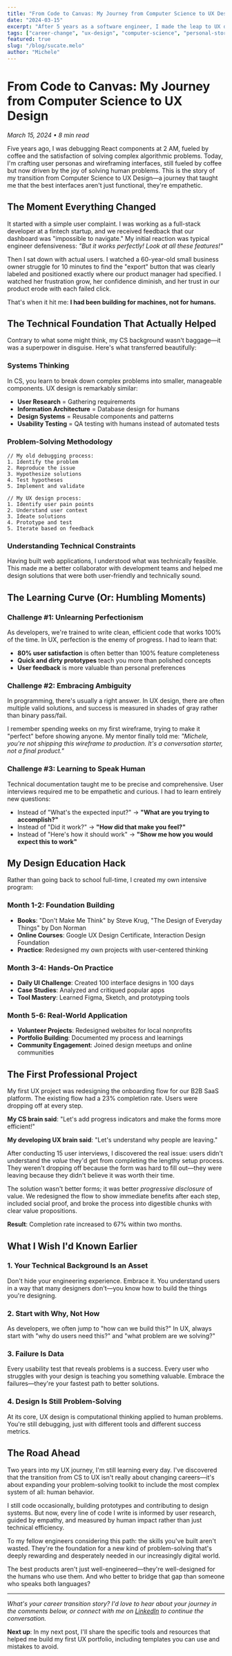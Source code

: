 ```yaml
---
title: "From Code to Canvas: My Journey from Computer Science to UX Design"
date: "2024-03-15"
excerpt: "After 5 years as a software engineer, I made the leap to UX design. Here's what I learned, the challenges I faced, and why the transition felt like coming home."
tags: ["career-change", "ux-design", "computer-science", "personal-story"]
featured: true
slug: "/blog/sucate.melo"
author: "Michele"
---
```



# From Code to Canvas: My Journey from Computer Science to UX Design

_March 15, 2024 • 8 min read_

Five years ago, I was debugging React components at 2 AM, fueled by coffee and the satisfaction of solving complex algorithmic problems. Today, I'm crafting user personas and wireframing interfaces, still fueled by coffee but now driven by the joy of solving human problems. This is the story of my transition from Computer Science to UX Design—a journey that taught me that the best interfaces aren't just functional, they're empathetic.

## The Moment Everything Changed

It started with a simple user complaint. I was working as a full-stack developer at a fintech startup, and we received feedback that our dashboard was "impossible to navigate." My initial reaction was typical engineer defensiveness: _"But it works perfectly! Look at all these features!"_

<StaticImage
  src="../images/old-dashboard-mockup.png"
  alt="Screenshot of a cluttered software dashboard with multiple panels and complex navigation"
  placeholder="blurred"
  layout="fullWidth"
  className="my-8 rounded-lg shadow-lg"
/>

Then I sat down with actual users. I watched a 60-year-old small business owner struggle for 10 minutes to find the "export" button that was clearly labeled and positioned exactly where our product manager had specified. I watched her frustration grow, her confidence diminish, and her trust in our product erode with each failed click.

That's when it hit me: **I had been building for machines, not for humans.**

## The Technical Foundation That Actually Helped

Contrary to what some might think, my CS background wasn't baggage—it was a superpower in disguise. Here's what transferred beautifully:

### Systems Thinking

In CS, you learn to break down complex problems into smaller, manageable components. UX design is remarkably similar:

- **User Research** = Gathering requirements
- **Information Architecture** = Database design for humans
- **Design Systems** = Reusable components and patterns
- **Usability Testing** = QA testing with humans instead of automated tests

### Problem-Solving Methodology

```
// My old debugging process:
1. Identify the problem
2. Reproduce the issue
3. Hypothesize solutions
4. Test hypotheses
5. Implement and validate

// My UX design process:
1. Identify user pain points
2. Understand user context
3. Ideate solutions
4. Prototype and test
5. Iterate based on feedback
```

### Understanding Technical Constraints

Having built web applications, I understood what was technically feasible. This made me a better collaborator with development teams and helped me design solutions that were both user-friendly and technically sound.

<StaticImage
  src="../images/design-dev-collaboration.jpg"
  alt="Designer and developer working together at a whiteboard, sketching user flows and technical architecture"
  placeholder="blurred"
  width={800}
  height={500}
  className="my-8 rounded-lg"
/>

## The Learning Curve (Or: Humbling Moments)

### Challenge #1: Unlearning Perfectionism

As developers, we're trained to write clean, efficient code that works 100% of the time. In UX, perfection is the enemy of progress. I had to learn that:

- **80% user satisfaction** is often better than 100% feature completeness
- **Quick and dirty prototypes** teach you more than polished concepts
- **User feedback** is more valuable than personal preferences

### Challenge #2: Embracing Ambiguity

In programming, there's usually a right answer. In UX design, there are often multiple valid solutions, and success is measured in shades of gray rather than binary pass/fail.

I remember spending weeks on my first wireframe, trying to make it "perfect" before showing anyone. My mentor finally told me: _"Michele, you're not shipping this wireframe to production. It's a conversation starter, not a final product."_

### Challenge #3: Learning to Speak Human

Technical documentation taught me to be precise and comprehensive. User interviews required me to be empathetic and curious. I had to learn entirely new questions:

- Instead of "What's the expected input?" → **"What are you trying to accomplish?"**
- Instead of "Did it work?" → **"How did that make you feel?"**
- Instead of "Here's how it should work" → **"Show me how you would expect this to work"**

## My Design Education Hack

Rather than going back to school full-time, I created my own intensive program:

### Month 1-2: Foundation Building

- **Books**: "Don't Make Me Think" by Steve Krug, "The Design of Everyday Things" by Don Norman
- **Online Courses**: Google UX Design Certificate, Interaction Design Foundation
- **Practice**: Redesigned my own projects with user-centered thinking

### Month 3-4: Hands-On Practice

- **Daily UI Challenge**: Created 100 interface designs in 100 days
- **Case Studies**: Analyzed and critiqued popular apps
- **Tool Mastery**: Learned Figma, Sketch, and prototyping tools

<StaticImage
  src="../images/design-tools-setup.jpg"
  alt="Workspace showing Figma interface on monitor, surrounded by design books, sketching materials, and coffee"
  placeholder="blurred"
  width={800}
  height={600}
  className="my-8 rounded-lg shadow-md"
/>

### Month 5-6: Real-World Application

- **Volunteer Projects**: Redesigned websites for local nonprofits
- **Portfolio Building**: Documented my process and learnings
- **Community Engagement**: Joined design meetups and online communities

## The First Professional Project

My first UX project was redesigning the onboarding flow for our B2B SaaS platform. The existing flow had a 23% completion rate. Users were dropping off at every step.

**My CS brain said**: "Let's add progress indicators and make the forms more efficient!"

**My developing UX brain said**: "Let's understand why people are leaving."

After conducting 15 user interviews, I discovered the real issue: users didn't understand the _value_ they'd get from completing the lengthy setup process. They weren't dropping off because the form was hard to fill out—they were leaving because they didn't believe it was worth their time.

The solution wasn't better forms; it was better _progressive disclosure_ of value. We redesigned the flow to show immediate benefits after each step, included social proof, and broke the process into digestible chunks with clear value propositions.

**Result**: Completion rate increased to 67% within two months.

<StaticImage
  src="../images/onboarding-before-after.png"
  alt="Side-by-side comparison showing old vs new onboarding flow with improved completion rates"
  placeholder="blurred"
  layout="fullWidth"
  className="my-8 rounded-lg"
/>

## What I Wish I'd Known Earlier

### 1. Your Technical Background Is an Asset

Don't hide your engineering experience. Embrace it. You understand users in a way that many designers don't—you know how to build the things you're designing.

### 2. Start with Why, Not How

As developers, we often jump to "how can we build this?" In UX, always start with "why do users need this?" and "what problem are we solving?"

### 3. Failure Is Data

Every usability test that reveals problems is a success. Every user who struggles with your design is teaching you something valuable. Embrace the failures—they're your fastest path to better solutions.

### 4. Design Is Still Problem-Solving

At its core, UX design is computational thinking applied to human problems. You're still debugging, just with different tools and different success metrics.

## The Road Ahead

Two years into my UX journey, I'm still learning every day. I've discovered that the transition from CS to UX isn't really about changing careers—it's about expanding your problem-solving toolkit to include the most complex system of all: human behavior.

I still code occasionally, building prototypes and contributing to design systems. But now, every line of code I write is informed by user research, guided by empathy, and measured by human impact rather than just technical efficiency.

To my fellow engineers considering this path: the skills you've built aren't wasted. They're the foundation for a new kind of problem-solving that's deeply rewarding and desperately needed in our increasingly digital world.

The best products aren't just well-engineered—they're well-designed for the humans who use them. And who better to bridge that gap than someone who speaks both languages?

---

_What's your career transition story? I'd love to hear about your journey in the comments below, or connect with me on [LinkedIn](https://linkedin.com/in/yourprofile) to continue the conversation._

**Next up**: In my next post, I'll share the specific tools and resources that helped me build my first UX portfolio, including templates you can use and mistakes to avoid.
